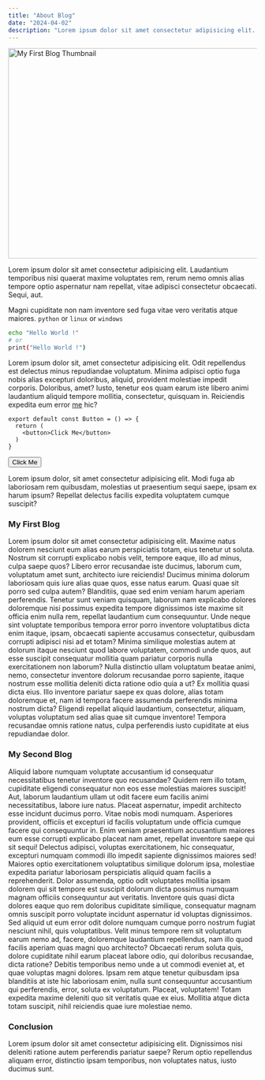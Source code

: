 ```yaml
---
title: "About Blog"
date: "2024-04-02"
description: "Lorem ipsum dolor sit amet consectetur adipisicing elit. Magni cupiditate non nam inventore sed fuga vitae vero veritatis atque maiores."
---
```




<Image alt="My First Blog Thumbnail" src="/my-first-blog-thumbnail.jpg" width="640" height="427" className="w-full md:h-96 object-cover rounded h-54" />


Lorem ipsum dolor sit amet consectetur adipisicing elit. Laudantium temporibus nisi quaerat maxime voluptates rem, rerum nemo omnis alias tempore optio aspernatur nam repellat, vitae adipisci consectetur obcaecati. Sequi, aut.

Magni cupiditate non nam inventore sed fuga vitae vero veritatis atque maiores. `python` or `linux` or `windows`


```bash
echo "Hello World !"
# or
print("Hello World !")
```

Lorem ipsum dolor sit, amet consectetur adipisicing elit. Odit repellendus est delectus minus repudiandae voluptatum. Minima adipisci optio fuga nobis alias excepturi doloribus, aliquid, provident molestiae impedit corporis. Doloribus, amet? Iusto, tenetur eos quam earum iste libero animi laudantium aliquid tempore mollitia, consectetur, quisquam in. Reiciendis expedita eum error [me](https://github.com/lewe) hic?

```tsx
export default const Button = () => {
  return (
    <button>Click Me</button>
  )
}
```
<Button>Click Me</Button>

Lorem ipsum dolor, sit amet consectetur adipisicing elit. Modi fuga ab laboriosam rem quibusdam, molestias ut praesentium sequi saepe, ipsam ex harum ipsum? Repellat delectus facilis expedita voluptatem cumque suscipit?

### My First Blog

Lorem ipsum dolor sit amet consectetur adipisicing elit. Maxime natus dolorem nesciunt eum alias earum perspiciatis totam, eius tenetur ut soluta. Nostrum sit corrupti explicabo nobis velit, tempore eaque, illo ad minus, culpa saepe quos? Libero error recusandae iste ducimus, laborum cum, voluptatum amet sunt, architecto iure reiciendis! Ducimus minima dolorum laboriosam quis iure alias quae quos, esse natus earum. Quasi quae sit porro sed culpa autem? Blanditiis, quae sed enim veniam harum aperiam perferendis. Tenetur sunt veniam quisquam, laborum nam explicabo dolores doloremque nisi possimus expedita tempore dignissimos iste maxime sit officia enim nulla rem, repellat laudantium cum consequuntur. Unde neque sint voluptate temporibus tempora error porro inventore voluptatibus dicta enim itaque, ipsam, obcaecati sapiente accusamus consectetur, quibusdam corrupti adipisci nisi ad et totam? Minima similique molestias autem at dolorum itaque nesciunt quod labore voluptatem, commodi unde quos, aut esse suscipit consequatur mollitia quam pariatur corporis nulla exercitationem non laborum? Nulla distinctio ullam voluptatum beatae animi, nemo, consectetur inventore dolorum recusandae porro sapiente, itaque nostrum esse mollitia deleniti dicta ratione odio quia a ut? Ex mollitia quasi dicta eius. Illo inventore pariatur saepe ex quas dolore, alias totam doloremque et, nam id tempora facere assumenda perferendis minima nostrum dicta? Eligendi repellat aliquid laudantium, consectetur, aliquam, voluptas voluptatum sed alias quae sit cumque inventore! Tempora recusandae omnis ratione natus, culpa perferendis iusto cupiditate at eius repudiandae dolor. 

### My Second Blog

Aliquid labore numquam voluptate accusantium id consequatur necessitatibus tenetur inventore quo recusandae? Quidem rem illo totam, cupiditate eligendi consequatur non eos esse molestias maiores suscipit! Aut, laborum laudantium ullam ut odit facere eum facilis animi necessitatibus, labore iure natus. Placeat aspernatur, impedit architecto esse incidunt ducimus porro. Vitae nobis modi numquam. Asperiores provident, officiis et excepturi id facilis voluptatum unde officia cumque facere qui consequuntur in. Enim veniam praesentium accusantium maiores eum esse corrupti explicabo placeat nam amet, repellat inventore saepe qui sit sequi! Delectus adipisci, voluptas exercitationem, hic consequatur, excepturi numquam commodi illo impedit sapiente dignissimos maiores sed! Maiores optio exercitationem voluptatibus similique dolorum ipsa, molestiae expedita pariatur laboriosam perspiciatis aliquid quam facilis a reprehenderit. Dolor assumenda, optio odit voluptates mollitia ipsam dolorem qui sit tempore est suscipit dolorum dicta possimus numquam magnam officiis consequuntur aut veritatis. Inventore quis quasi dicta dolores eaque quo rem doloribus cupiditate similique, consequatur magnam omnis suscipit porro voluptate incidunt aspernatur id voluptas dignissimos. Sed aliquid ut eum error odit dolore numquam cumque porro nostrum fugiat nesciunt nihil, quis voluptatibus. Velit minus tempore rem sit voluptatum earum nemo ad, facere, doloremque laudantium repellendus, nam illo quod facilis aperiam quas magni quo architecto? Obcaecati rerum soluta quis, dolore cupiditate nihil earum placeat labore odio, qui doloribus recusandae, dicta ratione? Debitis temporibus nemo unde a ut commodi eveniet at, et quae voluptas magni dolores. Ipsam rem atque tenetur quibusdam ipsa blanditiis at iste hic laboriosam enim, nulla sunt consequuntur accusantium qui perferendis, error, soluta ex voluptatum. Placeat, voluptatem! Totam expedita maxime deleniti quo sit veritatis quae ex eius. Mollitia atque dicta totam suscipit, nihil reiciendis quae iure molestiae nemo.


### Conclusion

Lorem ipsum dolor sit amet consectetur adipisicing elit. Dignissimos nisi deleniti ratione autem perferendis pariatur saepe? Rerum optio repellendus aliquam error, distinctio ipsam temporibus, non voluptates natus, iusto ducimus sunt.